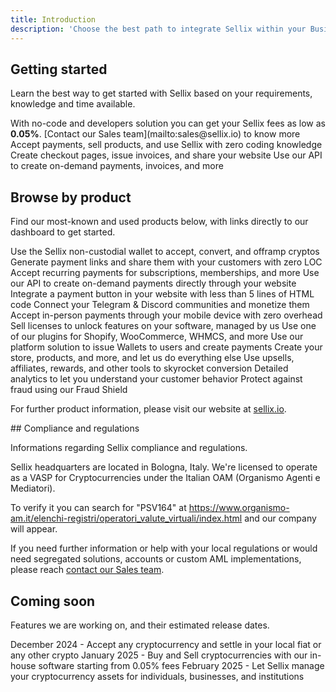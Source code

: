 ```yaml
---
title: Introduction
description: 'Choose the best path to integrate Sellix within your Business'
---
```


## Getting started

Learn the best way to get started with Sellix based on your requirements, knowledge and time available.

<Info>
  With no-code and developers solution you can get your Sellix fees as low as <b>0.05%</b>.
  [Contact our Sales team](mailto:sales@sellix.io) to know more
</Info>

<CardGroup cols={3}>
  <Card
    title="No-code"
    icon="browser"
    href="/no-code"
  >
    Accept payments, sell products, and use Sellix with zero coding knowledge
  </Card>
  <Card
    title="Sellix hosted"
    icon="codepen"
    href="/sellix-hosted"
  >
    Create checkout pages, issue invoices, and share your website
  </Card>
  <Card
    title="For developers"
    icon="code"
    href="/api-reference/introduction"
  >
    Use our API to create on-demand payments, invoices, and more
  </Card>
</CardGroup>

## Browse by product

Find our most-known and used products below, with links directly to our dashboard to get started.

<CardGroup cols={2}>
  <Card
    title="Wallet & Crypto"
    icon="wallet"
    href="/products/wallet-and-crypto"
  >
    Use the Sellix non-custodial wallet to accept, convert, and offramp cryptos
  </Card>
  <Card
    title="Links"
    icon="link"
    href="/products/links"
  >
    Generate payment links and share them with your customers with zero LOC
  </Card>
  <Card
    title="Subscriptions"
    icon="arrow-progress"
    href="/products/subscriptions"
  >
    Accept recurring payments for subscriptions, memberships, and more
  </Card>
  <Card
    title="API"
    icon="code"
    href="/api-reference/introduction"
  >
    Use our API to create on-demand payments directly through your website
  </Card>
  <Card
    title="Embed"
    icon="html5"
    href="/products/embed"
  >
    Integrate a payment button in your website with less than 5 lines of HTML code
  </Card>
  <Card
    title="Communities"
    icon="discord"
    href="/products/communities"
  >
    Connect your Telegram & Discord communities and monetize them
  </Card>
  <Card
    title="Point of Sale"
    icon="cash-register"
    href="/products/pos"
  >
    Accept in-person payments through your mobile device with zero overhead
  </Card>
  <Card
    title="Licenses"
    icon="key-skeleton"
    href="/products/licenses"
  >
    Sell licenses to unlock features on your software, managed by us
  </Card>
  <Card
    title="Plugins"
    icon="puzzle-piece-simple"
    href="/products/plugins"
  >
    Use one of our plugins for Shopify, WooCommerce, WHMCS, and more
  </Card>
  <Card
    title="Platforms"
    icon="layer-group"
    href="/products/platforms"
  >
    Use our platform solution to issue Wallets to users and create payments
  </Card>
  <Card
    title="Commerce"
    icon="cart-shopping"
    href="/products/commerce"
  >
    Create your store, products, and more, and let us do everything else
  </Card>
  <Card
    title="Marketing"
    icon="object-group"
    href="/products/marketing"
  >
    Use upsells, affiliates, rewards, and other tools to skyrocket conversion
  </Card>
  <Card
    title="Analytics"
    icon="chart-mixed-up-circle-currency"
    href="/products/analytics"
  >
    Detailed analytics to let you understand your customer behavior
  </Card>
  <Card
    title="Fraud Shield"
    icon="shield"
    href="/products/fraud-shield"
  >
    Protect against fraud using our Fraud Shield
  </Card>
</CardGroup>

For further product information, please visit our website at [sellix.io](https://sellix.io).

## Compliance and regulations

Informations regarding Sellix compliance and regulations.

Sellix headquarters are located in Bologna, Italy.
We're licensed to operate as a VASP for Cryptocurrencies under the Italian OAM (Organismo Agenti e Mediatori).

To verify it you can search for "PSV164" at https://www.organismo-am.it/elenchi-registri/operatori_valute_virtuali/index.html and our company will appear.

If you need further information or help with your local regulations or would need segregated solutions, accounts or custom AML implementations, please reach [contact our Sales team](mailto:sales@sellix.io).

## Coming soon

Features we are working on, and their estimated release dates.

<CardGroup cols={3}>
  <Card
    title="Crypto to Any settlements"
    icon="building-columns"
    href="mailto:sales@sellix.io"
  >
    December 2024 - Accept any cryptocurrency and settle in your local fiat or any other crypto
  </Card>
  <Card
    title="Onramp & Offramp"
    icon="bitcoin"
    href="mailto:sales@sellix.io"
  >
    January 2025 - Buy and Sell cryptocurrencies with our in-house software starting from 0.05% fees
  </Card>
  <Card
    title="Custody & Management"
    icon="vault"
    href="mailto:sales@sellix.io"
  >
    February 2025 - Let Sellix manage your cryptocurrency assets for individuals, businesses, and institutions
  </Card>
</CardGroup>